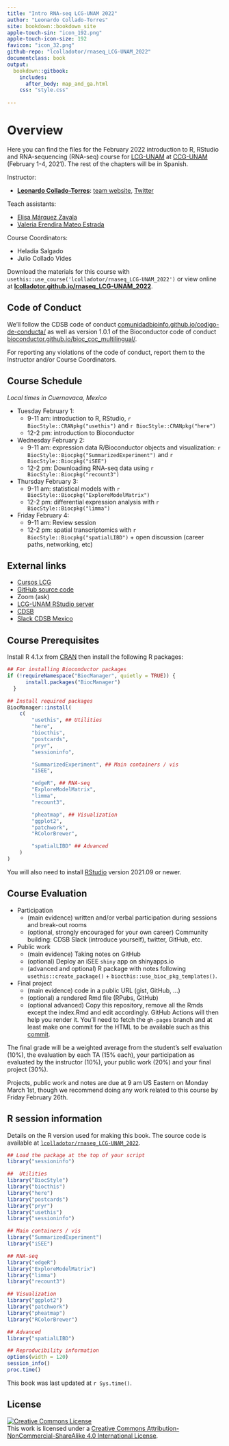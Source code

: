 ```yaml
---
title: "Intro RNA-seq LCG-UNAM 2022"
author: "Leonardo Collado-Torres"
site: bookdown::bookdown_site
apple-touch-sin: "icon_192.png"
apple-touch-icon-size: 192
favicon: "icon_32.png"
github-repo: "lcolladotor/rnaseq_LCG-UNAM_2022"
documentclass: book
output:
  bookdown::gitbook:
    includes:
      after_body: map_and_ga.html
    css: "style.css"
    
---
```


# Overview {-}

Here you can find the files for the February 2022 introduction to R, RStudio and RNA-sequencing (RNA-seq) course for [LCG-UNAM](https://lcg.unam.mx/) at [CCG-UNAM](https://ccg.unam.mx/) (February 1-4, 2021). The rest of the chapters will be in Spanish.

Instructor:

* [**Leonardo Collado-Torres**](http://lcolladotor.github.io/): [team website](https://lcolladotor.github.io/bioc_team_ds/), [Twitter](https://twitter.com/lcolladotor)

Teach assistants:

* [Elisa Márquez Zavala](https://github.com/emarquezz)
* [Valeria Erendira Mateo Estrada](https://www.ibt.unam.mx/perfil/2717/valeria-erendira-mateo-estrada)


Course Coordinators:

* Heladia Salgado
* Julio Collado Vides

Download the materials for this course with `usethis::use_course('lcolladotor/rnaseq_LCG-UNAM_2022')` or view online at [**lcolladotor.github.io/rnaseq_LCG-UNAM_2022**](http://lcolladotor.github.io/rnaseq_LCG-UNAM_2022).

## Code of Conduct {-}

We'll follow the CDSB code of conduct [comunidadbioinfo.github.io/codigo-de-conducta/](https://comunidadbioinfo.github.io/codigo-de-conducta/) as well as version 1.0.1 of the Bioconductor code of conduct [bioconductor.github.io/bioc_coc_multilingual/](https://bioconductor.github.io/bioc_coc_multilingual/). 

For reporting any violations of the code of conduct, report them to the Instructor and/or Course Coordinators.

## Course Schedule {-}

_Local times in Cuernavaca, Mexico_

* Tuesday February 1:
  - 9-11 am: introduction to R, RStudio, `r BiocStyle::CRANpkg("usethis")` and `r BiocStyle::CRANpkg("here")`
  - 12-2 pm: introduction to Bioconductor
* Wednesday February 2:
  - 9-11 am: expression data R/Bioconductor objects and visualization: `r BiocStyle::Biocpkg("SummarizedExperiment")` and `r BiocStyle::Biocpkg("iSEE")`
  - 12-2 pm: Downloading RNA-seq data using `r BiocStyle::Biocpkg("recount3")`
* Thursday February 3:
  - 9-11 am: statistical models with `r BiocStyle::Biocpkg("ExploreModelMatrix")`
  - 12-2 pm: differential expression analysis with `r BiocStyle::Biocpkg("limma")`
* Friday February 4:
  - 9-11 am: Review session
  - 12-2 pm: spatial transcriptomics with `r BiocStyle::Biocpkg("spatialLIBD")` + open discussion (career paths, networking, etc)
  
## External links {-}

* [Cursos LCG](https://cursos.lcg.unam.mx/course/view.php?id=123)
* [GitHub source code](https://github.com/lcolladotor/rnaseq_LCG-UNAM_2022)
* Zoom (ask)
* [LCG-UNAM RStudio server](http://132.248.220.108:8787/)
* [CDSB](https://comunidadbioinfo.github.io/)
* [Slack CDSB Mexico](https://comunidadbioinfo.slack.com)
  

## Course Prerequisites {-}

Install R 4.1.x from [CRAN](https://cran.r-project.org/) then install the following R packages:

```r
## For installing Bioconductor packages
if (!requireNamespace("BiocManager", quietly = TRUE)) {
      install.packages("BiocManager")
  }

## Install required packages
BiocManager::install(
    c(
        "usethis", ## Utilities
        "here",
        "biocthis",
        "postcards",
        "pryr",
        "sessioninfo",

        "SummarizedExperiment", ## Main containers / vis
        "iSEE",

        "edgeR", ## RNA-seq
        "ExploreModelMatrix",
        "limma",
        "recount3",

        "pheatmap", ## Visualization
        "ggplot2",
        "patchwork",
        "RColorBrewer",

        "spatialLIBD" ## Advanced
    )
)
```

You will also need to install [RStudio](https://rstudio.com/products/rstudio/download/#download) version 2021.09 or newer.

## Course Evaluation {-}

* Participation
  - (main evidence) written and/or verbal participation during sessions and break-out rooms
  - (optional, strongly encouraged for your own career) Community building: CDSB Slack (introduce yourself), twitter, GitHub, etc.
* Public work
  - (main evidence) Taking notes on GitHub
  - (optional) Deploy an iSEE `shiny` app on shinyapps.io
  - (advanced and optional) R package with notes following `usethis::create_package()` + `biocthis::use_bioc_pkg_templates()`.
* Final project
  - (main evidence) code in a public URL (gist, GitHub, ...)
  - (optional) a rendered Rmd file (RPubs, GitHub)
  - (optional advanced) Copy this repository, remove all the Rmds except the index.Rmd and edit accordingly. GitHub Actions will then help you render it. You'll need to fetch the `gh-pages` branch and at least make one commit for the HTML to be available such as this [commit](https://github.com/lcolladotor/rnaseq_LCG-UNAM_2021/commit/e15bd6c234dd0ca4233050a4a0a42184994fef3b).
  
The final grade will be a weighted average from the student's self evaluation (10%), the evaluation by each TA (15% each), your participation as evaluated by the instructor (10%), your public work (20%) and your final project (30%).

Projects, public work and notes are due at 9 am US Eastern on Monday March 1st, though we recommend doing any work related to this course by Friday February 26th.

## R session information {-}

Details on the R version used for making this book. The source code is available at [`lcolladotor/rnaseq_LCG-UNAM_2022`](https://github.com/lcolladotor/rnaseq_LCG-UNAM_2022).

```r
## Load the package at the top of your script
library("sessioninfo")

##  Utilities
library("BiocStyle")
library("biocthis")
library("here")
library("postcards")
library("pryr")
library("usethis")
library("sessioninfo")

## Main containers / vis
library("SummarizedExperiment")
library("iSEE")

## RNA-seq
library("edgeR")
library("ExploreModelMatrix")
library("limma")
library("recount3")

## Visualization
library("ggplot2")
library("patchwork")
library("pheatmap")
library("RColorBrewer")

## Advanced
library("spatialLIBD")
```

```r
## Reproducibility information
options(width = 120)
session_info()
proc.time()
```

This book was last updated at `r Sys.time()`.

## License  {-}

<a rel="license" href="http://creativecommons.org/licenses/by-nc-sa/4.0/"><img alt="Creative Commons License" style="border-width:0" src="https://i.creativecommons.org/l/by-nc-sa/4.0/88x31.png" /></a><br />This work is licensed under a <a rel="license" href="http://creativecommons.org/licenses/by-nc-sa/4.0/">Creative Commons Attribution-NonCommercial-ShareAlike 4.0 International License</a>.

